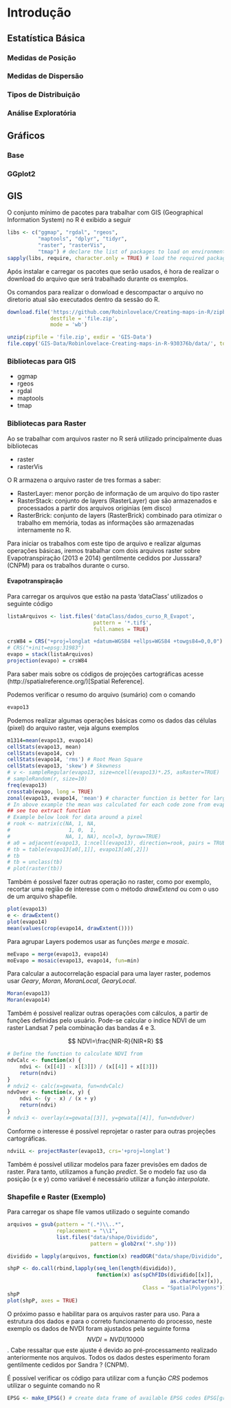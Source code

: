 # Introdução {#intro}


## Estatística Básica

### Medidas de Posição

### Medidas de Dispersão

### Tipos de Distribuição

### Análise Exploratória

## Gráficos

### Base

### GGplot2

## GIS

O conjunto mínimo de pacotes para trabalhar com GIS (Geographical Information System) no R é exibido a seguir

```r

libs <- c("ggmap", "rgdal", "rgeos", 
          "maptools", "dplyr", "tidyr",
          "raster", "rasterVis",
          "tmap") # declare the list of packages to load on environment
sapply(libs, require, character.only = TRUE) # load the required packages

```

Após instalar e carregar os pacotes que serão usados, é hora de realizar o download do arquivo que será trabalhado durante os exemplos.

Os comandos para realizar o donwload e descompactar o arquivo no diretorio atual são executados dentro da sessão do R.

```r
download.file('https://github.com/Robinlovelace/Creating-maps-in-R/zipball/master/', 
              destfile = 'file.zip',
              mode = 'wb')
```


```r
unzip(zipfile = 'file.zip', exdir = 'GIS-Data')
file.copy('GIS-Data/Robinlovelace-Creating-maps-in-R-930376b/data/', to = 'GIS-Data', recursive = TRUE)
```

### Bibliotecas para GIS

  - ggmap
  - rgeos
  - rgdal
  - maptools
  - tmap

### Bibliotecas para Raster

Ao se trabalhar com arquivos raster no R será utilizado principalmente duas bibliotecas 

 - raster
 - rasterVis

O R armazena o arquivo raster de tres formas a saber:

  - RasterLayer: menor porção de informação de um arquivo do tipo raster
  - RasterStack: conjunto de layers (RasterLayer) que são armazenados e processados a partir dos arquivos originias (em disco)
  - RasterBrick: conjunto de layers (RasterBrick) combinado para otimizar o trabalho em memória, todas as informações são armazenadas internamente no R.
  
Para iniciar os trabalhos com este tipo de arquivo e realizar algumas operações básicas, iremos trabalhar com dois arquivos raster sobre Evapotranspiração (2013 e 2014) gentilmente cedidos por Jusssara? (CNPM) para os trabalhos durante o curso.

#### Evapotranspiração

Para carregar os arquivos que estão na pasta 'dataClass' utilizados o seguinte código

```r
listaArquivos <- list.files('dataClass/dados_curso_R_Evapot', 
                            pattern = '*.tif$', 
                            full.names = TRUE)

crsW84 = CRS("+proj=longlat +datum=WGS84 +ellps=WGS84 +towgs84=0,0,0")
# CRS("+init=epsg:31983")
evapo = stack(listaArquivos)
projection(evapo) = crsW84
```

Para saber mais sobre os códigos de projeções cartográficas acesse (http://spatialreference.org/)[Spatial Reference].

Podemos verificar o resumo do arquivo (sumário) com o comando

```r
evapo13
```

Podemos realizar algumas operações básicas como os dados das células (pixel) do arquivo raster, veja alguns exemplos

```r
m1314=mean(evapo13, evapo14)
cellStats(evapo13, mean)
cellStats(evapo14, cv)
cellStats(evapo14, 'rms') # Root Mean Square
cellStats(evapo13, 'skew') # Skewness
# v <- sampleRegular(evapo13, size=ncell(evapo13)*.25, asRaster=TRUE) 
# sampleRandom(r, size=10)
freq(evapo13)
crosstab(evapo, long = TRUE)
zonal(evapo13, evapo14, 'mean') # character function is better for large files
# In above example the mean was calculated for each code zone from evapo14
## see too extract function
# Example below look for data around a pixel
# rook <- matrix(c(NA, 1, NA, 
#                   1, 0,  1, 
#                  NA, 1, NA), ncol=3, byrow=TRUE)
# a0 = adjacent(evapo13, 1:ncell(evapo13), direction=rook, pairs = TRUE)
# tb = table(evapo13[a0[,1]], evapo13[a0[,2]])
# tb
# tb = unclass(tb)
# plot(raster(tb))
```
Também é possível fazer outras operação no raster, como por exemplo, recortar uma região de interesse com o método _drawExtend_ ou com o uso de um arquivo shapefile.

```r
plot(evapo13)
e <- drawExtent()
plot(evapo14)
mean(values(crop(evapo14, drawExtent())))
```

Para agrupar Layers podemos usar as funções _merge_ e _mosaic_.

```r
meEvapo = merge(evapo13, evapo14)
moEvapo = mosaic(evapo13, evapo14, fun=min)
```

Para calcular a autocorrelação espacial para uma layer raster, podemos usar _Geary_, _Moran_, _MoranLocal_, _GearyLocal_.

```r
Moran(evapo13)
Moran(evapo14)
```

Também é possivel realizar outras operações com cálculos, a partir de funções definidas pelo usuário. Pode-se calcular o indice NDVI de um raster Landsat 7 pela combinação das bandas 4 e 3.

$$ NDVI=\frac{NIR-R}{NIR+R} $$



```r
# Define the function to calculate NDVI from
ndvCalc <- function(x) {
    ndvi <- (x[[4]] - x[[3]]) / (x[[4]] + x[[3]])
    return(ndvi)
}
# ndvi2 <- calc(x=gewata, fun=ndvCalc)
ndvOver <- function(x, y) {
    ndvi <- (y - x) / (x + y)
    return(ndvi)
}
# ndvi3 <- overlay(x=gewata[[3]], y=gewata[[4]], fun=ndvOver)
```

Conforme o interesse é possível reprojetar o raster para outras projeções cartográficas.

```r
ndviLL <- projectRaster(evapo13, crs='+proj=longlat')
```

Também é possível utilizar modelos para fazer previsões em dados de raster. Para tanto, utilizamos a função _predict_. Se o modelo faz uso da posição (x e y) como variável é necessário utilizar a função _interpolate_.


### Shapefile e Raster (Exemplo)

Para carregar os shape file vamos utilizado o seguinte comando

```r
arquivos = gsub(pattern = "(.*)\\..*", 
                replacement = "\\1", 
                list.files("data/shape/Dividido", 
                           pattern = glob2rx('*.shp')))

dividido = lapply(arquivos, function(x) readOGR("data/shape/Dividido", x))

shpP <- do.call(rbind,lapply(seq_len(length(dividido)), 
                             function(x) as(spChFIDs(dividido[[x]], 
                                                     as.character(x)), 
                                            Class = "SpatialPolygons")))
shpP
plot(shpP, axes = TRUE)
```

O próximo passo e habilitar para os arquivos raster para uso. Para a estrutura dos dados e para o correto funcionamento do processo, neste exemplo os dados de NVDI foram ajustados pela seguinte forma $$ NVDI = NVDI / 10000 $$. Cabe ressaltar que este ajuste é devido ao pré-processamento realizado anteriormente nos arquivos. Todos os dados destes esperimento foram gentilmente cedidos por Sandra ? (CNPM).


É possível verificar os código para utilizar com a função _CRS_ podemos utilizar o seguinte comando no R

```r
EPSG <- make_EPSG() # create data frame of available EPSG codes EPSG[grepl("WGS 84$", EPSG$note), ] # search for WGS 84 code
```

